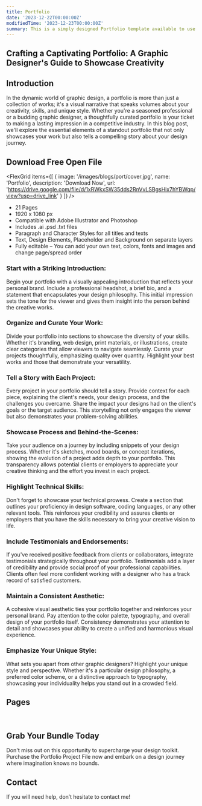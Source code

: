 ```yaml
---
title: Portfolio
date: '2023-12-22T00:00:00Z'
modifiedTime: '2023-12-23T00:00:00Z'
summary: This is a simply designed Portfolio template available to use in Adobe Illustrator and Photoshop.
---
```


## Crafting a Captivating Portfolio: A Graphic Designer's Guide to Showcase Creativity

## Introduction

In the dynamic world of graphic design, a portfolio is more than just a collection of works; it's a visual narrative that speaks volumes about your creativity, skills, and unique style. Whether you're a seasoned professional or a budding graphic designer, a thoughtfully curated portfolio is your ticket to making a lasting impression in a competitive industry. In this blog post, we'll explore the essential elements of a standout portfolio that not only showcases your work but also tells a compelling story about your design journey.

## Download Free Open File

<FlexGrid
  items={[
    {
      image: '/images/blogs/port/cover.jpg',
      name: 'Portfolio',
      description: 'Download Now',
      url: 'https://drive.google.com/file/d/1xRWkxSW35dds2RnVvLSBgsHix7hYBWqp/view?usp=drive_link'
    }
  ]}
/>

- 21 Pages
- 1920 x 1080 px
- Compatible with Adobe Illustrator and Photoshop
- Includes .ai .psd .txt files
- Paragraph and Character Styles for all titles and texts
- Text, Design Elements, Placeholder and Background on separate layers
- Fully editable – You can add your own text, colors, fonts and images and change page/spread order

### Start with a Striking Introduction:
Begin your portfolio with a visually appealing introduction that reflects your personal brand. Include a professional headshot, a brief bio, and a statement that encapsulates your design philosophy. This initial impression sets the tone for the viewer and gives them insight into the person behind the creative works.

### Organize and Curate Your Work:
Divide your portfolio into sections to showcase the diversity of your skills. Whether it's branding, web design, print materials, or illustrations, create clear categories that allow viewers to navigate seamlessly. Curate your projects thoughtfully, emphasizing quality over quantity. Highlight your best works and those that demonstrate your versatility.

### Tell a Story with Each Project:
Every project in your portfolio should tell a story. Provide context for each piece, explaining the client's needs, your design process, and the challenges you overcame. Share the impact your designs had on the client's goals or the target audience. This storytelling not only engages the viewer but also demonstrates your problem-solving abilities.

### Showcase Process and Behind-the-Scenes:
Take your audience on a journey by including snippets of your design process. Whether it's sketches, mood boards, or concept iterations, showing the evolution of a project adds depth to your portfolio. This transparency allows potential clients or employers to appreciate your creative thinking and the effort you invest in each project.

### Highlight Technical Skills:
Don't forget to showcase your technical prowess. Create a section that outlines your proficiency in design software, coding languages, or any other relevant tools. This reinforces your credibility and assures clients or employers that you have the skills necessary to bring your creative vision to life.

### Include Testimonials and Endorsements:
If you've received positive feedback from clients or collaborators, integrate testimonials strategically throughout your portfolio. Testimonials add a layer of credibility and provide social proof of your professional capabilities. Clients often feel more confident working with a designer who has a track record of satisfied customers.

### Maintain a Consistent Aesthetic:
A cohesive visual aesthetic ties your portfolio together and reinforces your personal brand. Pay attention to the color palette, typography, and overall design of your portfolio itself. Consistency demonstrates your attention to detail and showcases your ability to create a unified and harmonious visual experience.

### Emphasize Your Unique Style:
What sets you apart from other graphic designers? Highlight your unique style and perspective. Whether it's a particular design philosophy, a preferred color scheme, or a distinctive approach to typography, showcasing your individuality helps you stand out in a crowded field.

## Pages

<Image
  src='/images/blogs/port/portfolio-01.jpg'
  width={1920}
  height={1080}
  alt=''
/>
<Image
  src='/images/blogs/port/portfolio-02.jpg'
  width={1920}
  height={1080}
  alt=''
/>
<Image
  src='/images/blogs/port/portfolio-03.jpg'
  width={1920}
  height={1080}
  alt=''
/>
<Image
  src='/images/blogs/port/portfolio-04.jpg'
  width={1920}
  height={1080}
  alt=''
/>
<Image
  src='/images/blogs/port/portfolio-05.jpg'
  width={1920}
  height={1080}
  alt=''
/>
<Image
  src='/images/blogs/port/portfolio-06.jpg'
  width={1920}
  height={1080}
  alt=''
/>
<Image
  src='/images/blogs/port/portfolio-07.jpg'
  width={1920}
  height={1080}
  alt=''
/>
<Image
  src='/images/blogs/port/portfolio-08.jpg'
  width={1920}
  height={1080}
  alt=''
/>
<Image
  src='/images/blogs/port/portfolio-09.jpg'
  width={1920}
  height={1080}
  alt=''
/>
<Image
  src='/images/blogs/port/portfolio-09.jpg'
  width={1920}
  height={1080}
  alt=''
/>
<Image
  src='/images/blogs/port/portfolio-10.jpg'
  width={1920}
  height={1080}
  alt=''
/>
<Image
  src='/images/blogs/port/portfolio-11.jpg'
  width={1920}
  height={1080}
  alt=''
/>
<Image
  src='/images/blogs/port/portfolio-12.jpg'
  width={1920}
  height={1080}
  alt=''
/>
<Image
  src='/images/blogs/port/portfolio-13.jpg'
  width={1920}
  height={1080}
  alt=''
/><Image
  src='/images/blogs/port/portfolio-14.jpg'
  width={1920}
  height={1080}
  alt=''
/>
<Image
  src='/images/blogs/port/portfolio-15.jpg'
  width={1920}
  height={1080}
  alt=''
/>
<Image
  src='/images/blogs/port/portfolio-16.jpg'
  width={1920}
  height={1080}
  alt=''
/>
<Image
  src='/images/blogs/port/portfolio-17.jpg'
  width={1920}
  height={1080}
  alt=''
/>
<Image
  src='/images/blogs/port/portfolio-18.jpg'
  width={1920}
  height={1080}
  alt=''
/>
<Image
  src='/images/blogs/port/portfolio-19.jpg'
  width={1920}
  height={1080}
  alt=''
/>
<Image
  src='/images/blogs/port/portfolio-20.jpg'
  width={1920}
  height={1080}
  alt=''
/>
<Image
  src='/images/blogs/port/portfolio-21.jpg'
  width={1920}
  height={1080}
  alt=''
/>
<Image
  src='/images/blogs/port/portfolio-22.jpg'
  width={1920}
  height={1080}
  alt=''
/>
<Image
  src='/images/blogs/port/portfolio-23.jpg'
  width={1920}
  height={1080}
  alt=''
/>
<Image
  src='/images/blogs/port/portfolio-24.jpg'
  width={1920}
  height={1080}
  alt=''
/>
<Image
  src='/images/blogs/port/portfolio-25.jpg'
  width={1920}
  height={1080}
  alt=''
/>
<Image
  src='/images/blogs/port/portfolio-26.jpg'
  width={1920}
  height={1080}
  alt=''
/>
<Image
  src='/images/blogs/port/portfolio-27.jpg'
  width={1920}
  height={1080}
  alt=''
/>
<Image
  src='/images/blogs/port/portfolio-28.jpg'
  width={1920}
  height={1080}
  alt=''
/>
<Image
  src='/images/blogs/port/portfolio-29.jpg'
  width={1920}
  height={1080}
  alt=''
/>
<Image
  src='/images/blogs/port/portfolio-30.jpg'
  width={1920}
  height={1080}
  alt=''
/>
<Image
  src='/images/blogs/port/portfolio-31.jpg'
  width={1920}
  height={1080}
  alt=''
/>
<Image
  src='/images/blogs/port/portfolio-32.jpg'
  width={1920}
  height={1080}
  alt=''
/>
<Image
  src='/images/blogs/port/portfolio-33.jpg'
  width={1920}
  height={1080}
  alt=''
/>


## Grab Your Bundle Today

Don't miss out on this opportunity to supercharge your design toolkit. Purchase the Portfolio Project File now and embark on a design journey where imagination knows no bounds.

## Contact

If you will need help, don’t hesitate to contact me!
